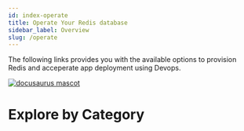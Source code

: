 ```yaml
---
id: index-operate
title: Operate Your Redis database
sidebar_label: Overview
slug: /operate
---
```


The following links provides you with the available options to provision Redis and acceperate app deployment using Devops.

<a href="https://redis.com/blog/why-devops-teams-love-redis-enterprise/">
<img src="/img/logos/devopslogo.png" alt="docusaurus mascot" />
</a>

# Explore by Category

<div class="row">
    <div class="col continuous">
        <RedisCard
            title="Continuous Integration and Deployment"
            description="Embed Redis into your CI-CD Process"
            preview="/img/logos/devops.png"
            page="/operate/CI-CD"
            />
    </div>
 <div class="col observability">
     <RedisCard
        title="Observability"
        description="Observe key indicators critical to operating Redis"
        page="/operate/observability"
        />
  </div>
 <div class="col provisioning">
     <RedisCard
        title="Provisioning"
        description="Automate delivery of Redis to your org"
        page="/operate/provisioning"
        />
  </div>

 <div class="col orchestration">
        <RedisCard
            title="Orchestration"
            description="Connect your containerized workloads to Redis"
            page="/operate/orchestration"
            />
    </div>
</div>



